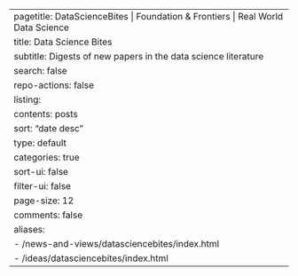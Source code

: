 ---
pagetitle: DataScienceBites | Foundation & Frontiers | Real World Data Science
title: Data Science Bites
subtitle: Digests of new papers in the data science literature
search: false
repo-actions: false
listing:
  contents: posts
  sort: "date desc"
  type: default
  categories: true
  sort-ui: false
  filter-ui: false
  page-size: 12
comments: false
aliases: 
  - /news-and-views/datasciencebites/index.html
  - /ideas/datasciencebites/index.html
---